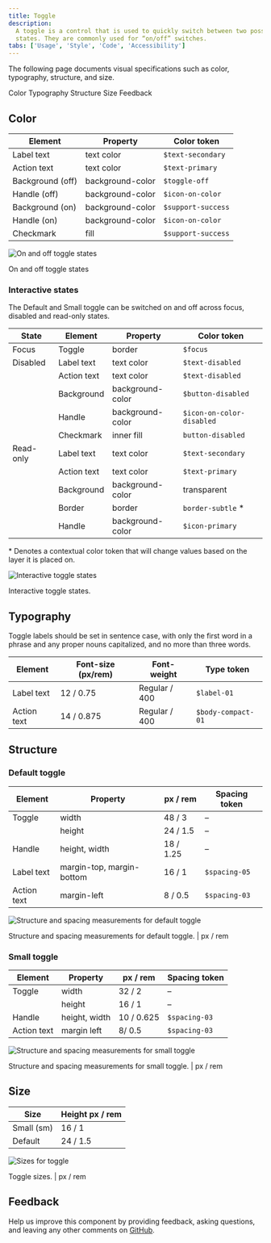 ```yaml
---
title: Toggle
description:
  A toggle is a control that is used to quickly switch between two possible
  states. They are commonly used for “on/off” switches.
tabs: ['Usage', 'Style', 'Code', 'Accessibility']
---
```


<PageDescription>

The following page documents visual specifications such as color, typography,
structure, and size.

</PageDescription>

<AnchorLinks>

<AnchorLink>Color</AnchorLink>
<AnchorLink>Typography</AnchorLink>
<AnchorLink>Structure</AnchorLink>
<AnchorLink>Size</AnchorLink>
<AnchorLink>Feedback</AnchorLink>

</AnchorLinks>

## Color

| Element          | Property         | Color token        |
| ---------------- | ---------------- | ------------------ |
| Label text       | text color       | `$text-secondary`  |
| Action text      | text color       | `$text-primary`    |
| Background (off) | background-color | `$toggle-off`      |
| Handle (off)     | background-color | `$icon-on-color`   |
| Background (on)  | background-color | `$support-success` |
| Handle (on)      | background-color | `$icon-on-color`   |
| Checkmark        | fill             | `$support-success` |

<Row>
<Column colLg={8}>

![On and off toggle states](images/toggle-style-color.png)

</Column>
</Row>

<Caption>On and off toggle states</Caption>

### Interactive states

The Default and Small toggle can be switched on and off across focus, disabled
and read-only states.

| State     | Element     | Property         | Color token               |
| --------- | ----------- | ---------------- | ------------------------- |
| Focus     | Toggle      | border           | `$focus`                  |
| Disabled  | Label text  | text color       | `$text-disabled`          |
|           | Action text | text color       | `$text-disabled`          |
|           | Background  | background-color | `$button-disabled`        |
|           | Handle      | background-color | `$icon-on-color-disabled` |
|           | Checkmark   | inner fill       | `button-disabled`         |
| Read-only | Label text  | text color       | `$text-secondary`         |
|           | Action text | text color       | `$text-primary`           |
|           | Background  | background-color | transparent               |
|           | Border      | border           | `border-subtle` \*        |
|           | Handle      | background-color | `$icon-primary`           |

<Caption>
  * Denotes a contextual color token that will change values based on the layer
  it is placed on.
</Caption>

<Row>
<Column colLg={8}>

![Interactive toggle states](images/toggle-style-states.png)

</Column>
</Row>

<Caption>Interactive toggle states.</Caption>

## Typography

Toggle labels should be set in sentence case, with only the first word in a
phrase and any proper nouns capitalized, and no more than three words.

| Element     | Font-size (px/rem) | Font-weight   | Type token         |
| ----------- | ------------------ | ------------- | ------------------ |
| Label text  | 12 / 0.75          | Regular / 400 | `$label-01`        |
| Action text | 14 / 0.875         | Regular / 400 | `$body-compact-01` |

## Structure

### Default toggle

| Element     | Property                  | px / rem  | Spacing token |
| ----------- | ------------------------- | --------- | ------------- |
| Toggle      | width                     | 48 / 3    | –             |
|             | height                    | 24 / 1.5  | –             |
| Handle      | height, width             | 18 / 1.25 | –             |
| Label text  | margin-top, margin-bottom | 16 / 1    | `$spacing-05` |
| Action text | margin-left               | 8 / 0.5   | `$spacing-03` |

<div className="image--fixed">

![Structure and spacing measurements for default toggle](images/toggle-style-default-spec.png)

</div>

<Caption>
  Structure and spacing measurements for default toggle. | px / rem
</Caption>

### Small toggle

| Element     | Property      | px / rem   | Spacing token |
| ----------- | ------------- | ---------- | ------------- |
| Toggle      | width         | 32 / 2     | –             |
|             | height        | 16 / 1     | –             |
| Handle      | height, width | 10 / 0.625 | `$spacing-03` |
| Action text | margin left   | 8/ 0.5     | `$spacing-03` |

<div className="image--fixed">

![Structure and spacing measurements for small toggle](images/toggle-style-small-spec.png)

</div>

<Caption>
  Structure and spacing measurements for small toggle. | px / rem
</Caption>

## Size

| Size       | Height px / rem |
| ---------- | --------------- |
| Small (sm) | 16 / 1          |
| Default    | 24 / 1.5        |

<div className="image--fixed">

![Sizes for toggle](images/toggle-style-sizes.png)

</div>

<Caption>Toggle sizes. | px / rem</Caption>

## Feedback

Help us improve this component by providing feedback, asking questions, and
leaving any other comments on
[GitHub](https://github.com/carbon-design-system/carbon-website/issues/new?assignees=&labels=feedback&template=feedback.md).
